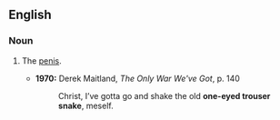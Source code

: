 ==English==
===Noun===
{{en-noun|head=[[one-eyed]] [[trouser snake]]}}

# {{context|slang|lang=en}} The [[penis]].
#*'''1970:''' Derek Maitland, ''The Only War We've Got'', p. 140
#*:Christ, I’ve gotta go and shake the old '''one-eyed trouser snake''', meself.